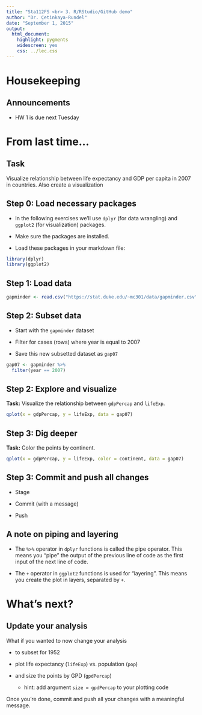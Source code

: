 ```yaml
---
title: "Sta112FS <br> 3. R/RStudio/GitHub demo"
author: "Dr. Çetinkaya-Rundel"
date: "September 1, 2015"
output:
  html_document:
    highlight: pygments
    widescreen: yes
    css: ../lec.css
---
```


# Housekeeping

## Announcements

- HW 1 is due next Tuesday

# From last time...

## Task

Visualize relationship between life expectancy and GDP per capita in
2007 in countries. Also create a visualization 

## Step 0: Load necessary packages

- In the following exercises we'll use `dplyr` (for data wrangling) and 
`ggplot2` (for visualization) packages.

- Make sure the packages are installed.

- Load these packages in your markdown file:

```r
library(dplyr)
library(ggplot2)
```

## Step 1: Load data

```r
gapminder <- read.csv("https://stat.duke.edu/~mc301/data/gapminder.csv")
```

## Step 2: Subset data

- Start with the `gapminder` dataset

- Filter for cases (rows) where year is equal to 2007

- Save this new subsetted dataset as `gap07`

```r
gap07 <- gapminder %>%
  filter(year == 2007)
```


## Step 2: Explore and visualize

**Task:** Visualize the relationship between `gdpPercap` and `lifeExp`.

```r
qplot(x = gdpPercap, y = lifeExp, data = gap07)
```

## Step 3: Dig deeper

**Task:** Color the points by continent.

```r
qplot(x = gdpPercap, y = lifeExp, color = continent, data = gap07)
```

## Step 3: Commit and push all changes

- Stage

- Commit (with a message)

- Push

## A note on piping and layering

- The `%>%` operator in `dplyr` functions is called
the pipe operator. This means you "pipe" the output of the previous
line of code as the first input of the next line of code.

- The `+` operator in `ggplot2` functions is used for "layering". This
means you create the plot in layers, separated by `+`.

# What's next?

## Update your analysis

What if you wanted to now change your analysis 

- to subset for 1952

- plot life expectancy (`lifeExp`) vs. population (`pop`)

- and size the points by GPD (`gpdPercap`)
    - hint: add argument `size = gpdPercap` to your plotting code

Once you're done, commit and push all your changes with a meaningful
message.